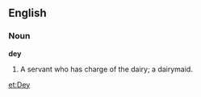 ==English==

===Noun===

'''dey'''

#A servant who has charge of the dairy; a dairymaid.

[[et:Dey]]